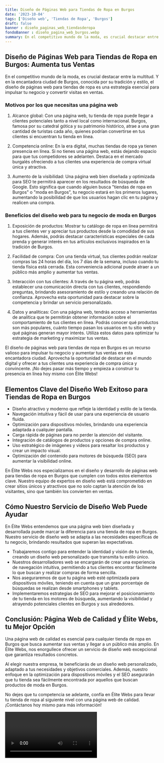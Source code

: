 ```yaml
---
title: Diseño de Páginas Web para Tiendas de Ropa en Burgos
date: '2023-10-04'
tags: ['Diseño web', 'Tiendas de Ropa', 'Burgos']
draft: false
banner : diseño_paginas_web_tiendasderopa
fondoBanner : diseño_pagina_web_burgos.webp
summary: En el competitivo mundo de la moda, es crucial destacar entre la multitud. Y en la encantadora ciudad de Burgos, conocida por su tradición y estilo, el diseño de páginas web para tiendas de ropa es una estrategia esencial para impulsar tu negocio y convertir visitas en ventas.
---
```


## Diseño de Páginas Web para Tiendas de Ropa en Burgos: Aumenta tus Ventas

En el competitivo mundo de la moda, es crucial destacar entre la multitud. Y en la encantadora ciudad de Burgos, conocida por su tradición y estilo, el diseño de páginas web para tiendas de ropa es una estrategia esencial para impulsar tu negocio y convertir visitas en ventas.

### Motivos por los que necesitas una página web

1. Alcance global: Con una página web, tu tienda de ropa puede llegar a clientes potenciales tanto a nivel local como internacional. Burgos, famosa por su catedral gótica y su patrimonio histórico, atrae a una gran cantidad de turistas cada año, quienes podrían convertirse en tus clientes si encuentran tu tienda en línea.

2. Competencia online: En la era digital, muchas tiendas de ropa ya tienen presencia en línea. Si no tienes una página web, estás dejando espacio para que tus competidores se adelanten. Destaca en el mercado burgalés ofreciendo a tus clientes una experiencia de compra virtual única y atractiva.

3. Aumento de la visibilidad: Una página web bien diseñada y optimizada para SEO te permitirá aparecer en los resultados de búsqueda de Google. Esto significa que cuando alguien busca "tiendas de ropa en Burgos" o "moda en Burgos", tu negocio estará en los primeros lugares, aumentando la posibilidad de que los usuarios hagan clic en tu página y realicen una compra.

### Beneficios del diseño web para tu negocio de moda en Burgos

1. Exposición de productos: Mostrar tu catálogo de ropa en línea permitirá a tus clientes ver y apreciar tus productos desde la comodidad de sus hogares. Además, podrás destacar características especiales de cada prenda y generar interés en tus artículos exclusivos inspirados en la tradición de Burgos.

2. Facilidad de compra: Con una tienda virtual, tus clientes podrán realizar compras las 24 horas del día, los 7 días de la semana, incluso cuando tu tienda física está cerrada. Esta conveniencia adicional puede atraer a un público más amplio y aumentar tus ventas.

3. Interacción con tus clientes: A través de tu página web, podrás establecer una comunicación directa con tus clientes, respondiendo preguntas, brindando asesoramiento de estilo y creando una relación de confianza. Aprovecha esta oportunidad para destacar sobre la competencia y brindar un servicio personalizado.

4. Datos y analíticas: Con una página web, tendrás acceso a herramientas de analítica que te permitirán obtener información sobre el comportamiento de tus clientes en línea. Podrás conocer qué productos son más populares, cuánto tiempo pasan los usuarios en tu sitio web y qué páginas generan mayor interés. Utiliza estos datos para optimizar tu estrategia de marketing y maximizar tus ventas.

El diseño de páginas web para tiendas de ropa en Burgos es un recurso valioso para impulsar tu negocio y aumentar tus ventas en esta encantadora ciudad. Aprovecha la oportunidad de destacar en el mundo digital y ofrecer a tus clientes una experiencia de compra única y convincente. ¡No dejes pasar más tiempo y empieza a construir tu presencia en línea hoy mismo con Élite Webs!

<GifSeo />

<Cta />

## Elementos Clave del Diseño Web Exitoso para Tiendas de Ropa en Burgos

- Diseño atractivo y moderno que refleje la identidad y estilo de la tienda.
- Navegación intuitiva y fácil de usar para una experiencia de usuario fluida.
- Optimización para dispositivos móviles, brindando una experiencia adaptada a cualquier pantalla.
- Carga rápida de páginas para no perder la atención del visitante.
- Integración de catálogos de productos y opciones de compra online.
- Uso estratégico de imágenes y videos para resaltar los productos y crear un impacto visual.
- Optimización del contenido para motores de búsqueda (SEO) para aumentar la visibilidad online.

En Élite Webs nos especializamos en el diseño y desarrollo de páginas web para tiendas de ropa en Burgos que cumplen con todos estos elementos clave. Nuestro equipo de expertos en diseño web está comprometido en crear sitios únicos y atractivos que no solo captan la atención de los visitantes, sino que también los convierten en ventas.

## Cómo Nuestro Servicio de Diseño Web Puede Ayudar

En Élite Webs entendemos que una página web bien diseñada y desarrollada puede marcar la diferencia para una tienda de ropa en Burgos. Nuestro servicio de diseño web se adapta a las necesidades específicas de tu negocio, brindando resultados que superan las expectativas.

- Trabajaremos contigo para entender la identidad y visión de tu tienda, creando un diseño web personalizado que transmita tu estilo único.
- Nuestros desarrolladores web se encargarán de crear una experiencia de navegación intuitiva, permitiendo a tus clientes encontrar fácilmente lo que buscan y realizar compras de forma sencilla.
- Nos aseguraremos de que tu página web esté optimizada para dispositivos móviles, teniendo en cuenta que un gran porcentaje de búsquedas se realizan desde smartphones y tablets.
- Implementaremos estrategias de SEO para mejorar el posicionamiento de tu tienda en los motores de búsqueda, aumentando la visibilidad y atrayendo potenciales clientes en Burgos y sus alrededores.

## Conclusión: Página Web de Calidad y Élite Webs, tu Mejor Opción

Una página web de calidad es esencial para cualquier tienda de ropa en Burgos que busca aumentar sus ventas y llegar a un público más amplio. En Élite Webs, nos enorgullece ofrecer un servicio de diseño web excepcional que garantiza resultados concretos.

Al elegir nuestra empresa, te beneficiarás de un diseño web personalizado, adaptado a tus necesidades y objetivos comerciales. Además, nuestro enfoque en la optimización para dispositivos móviles y el SEO asegurarán que tu tienda sea fácilmente encontrada por aquellos que buscan productos de moda en Burgos.

No dejes que tu competencia se adelante, confía en Élite Webs para llevar tu tienda de ropa al siguiente nivel con una página web de calidad. ¡Contáctanos hoy mismo para más información!

<Video />

<CtaBot job='Tiendas de Ropa' city='Burgos'/>

<Gmaps query='Burgos+españa+maps' />